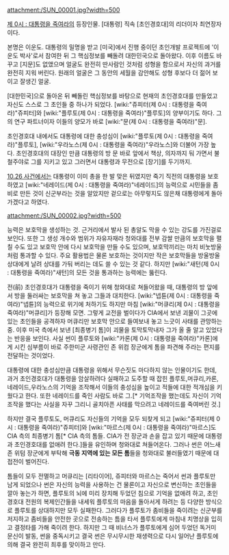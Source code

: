 attachment:/SUN_00001.jpg?width=500

[[제 0시 : 대통령을 죽여라]]의 등장인물. [대통령] 직속 [초인경호대]의 리더이자 최연장자이다.

본명은 이운도. 대통령의 밀명을 받고 [미국]에서 진행 중이던 초인개발 프로젝트에 '이운도 박사'로서 참여한 뒤 그 핵심정보를 빼돌려 대한민국으로 돌아왔다. 이후 이름도 바꾸고 [지문]도 없앴으며 얼굴도 완전히 딴사람인 것처럼 성형을 함으로서 자신의 과거를 완전히 지워 버린다. 원래의 얼굴은 그 동안의 세월을 감안해도 성형 후보다 더 젊어 보이고 잘생긴 얼굴.

[대한민국]으로 돌아온 뒤 빼돌린 핵심정보를 바탕으로 현재의 초인경호대를 만들었고 자신도 스스로 그 초인들 중 하나가 되었다. [wiki:"쥬피터(제 0시 : 대통령을 죽여라)"쥬피터]와 [wiki:"플루토(제 0시 : 대통령을 죽여라)"플루토]의 양부이기도 하다. 그의 연구 파트너이자 이들의 양모가 바로 [wiki:"문(제 0시 : 대통령을 죽여라)"문].

초인경호대 내에서도 대통령에 대한 충성심이 [wiki:"플루토(제 0시 : 대통령을 죽여라)"플루토], [wiki:"우라노스(제 0시 : 대통령을 죽여라)"우라노스]와 더불어 가장 높다. 초인경호대의 대장인 만큼 대통령의 방 문 바로 앞에서 책상, 의자까지 둬 가면서 불철주야로 그를 지키고 있고 그러면서 대통령과 무전으로 [장기]를 두기까지.

[[10.26 사건]]에서는 대통령이 이미 총을 한 발 맞은 뒤였지만 죽기 직전의 대통령을 보호하였고 [wiki:"네레이드(제 0시 : 대통령을 죽여라)"네레이드]의 능력으로 시민들을 좀비로 만든 것이 신군부라는 것을 알았지만 겉으로는 아무렇지도 않은채 대통령에게 돌아가겠다고 하였다.

attachment:/SUN_00002.jpg?width=500

능력은 보호막을 생성하는 것. 근거리에서 발사 된 총알도 막을 수 있는 강도를 가진걸로 보인다. 또한 그 생성 개수와 범위가 자유자재라 청와대를 전부 감쌀 만큼의 보호막을 펼칠 수도 있고 보호막 안에 다시 보호막을 만들 수도 있으며, 보호막끼리는 마치 비눗방울처럼 통과할 수 있다. 주요 활용법은 물론 보호하는 것이지만 작은 보호막들을 방울방울 상대에게 날려 상대를 가둬 버리는 데도 쓸 수 있는 것 같다. 하지만 [wiki:"새턴(제 0시 : 대통령을 죽여라)"새턴]의 모든 것을 통과하는 능력에는 뚫린다.

전(前) 초인경호대가 대통령을 죽이기 위해 청와대로 쳐들어왔을 때, 대통령의 방 앞에서 방을 둘러싸는 보호막을 쳐 놓고 그들과 대치한다. [wiki:"넵튠(제 0시 : 대통령을 죽여라)"넵튠]의 능력으로 위기에 처하기도 하지만 마침 [wiki:"머큐리(제 0시 : 대통령을 죽여라)"머큐리]가 등장해 모면. 그렇게 교전을 벌이다가 CIA에서 보낸 괴물이 그곳에 있는 초인들을 공격하자 머큐리만 보호막 안으로 들여보내 놓고 느긋이 사태를 관망하는 중. 이후 미국 측에서 보낸 [최종병기 톰]이 괴물을 토막토막내자 그가 올 줄 알고 있었다는 반응을 보인다. 사실 썬이 플루토와 [wiki:"카론(제 0시 : 대통령을 죽여라)"카론]에게 시킨 심부름이 바로 주한미군 사령관인 존 위컴 장군에게 톰을 파견해 주라는 편지를 전달하는 것이었다.

대통령에 대한 충성심만큼 대통령을 위해서 무슨짓도 마다하지 않는 인물이기도 한데, 과거 초인경호대가 대통령을 암살하려다 실패하고 도주할 때 잡힌 플루토,머큐리,카론,네레이드,우라노스의 기억을 조작해서 이들의 충성심을 높이고 적들에 대한 적개심을 키웠다고 한다. 또한 네레이드를 죽인 사람도 바로 그.[* 기억조작을 했는데도 자신이 기억조작을 했다는 사실을 자꾸 그리니 골치아픈 사태를 막으려고 네레이드를 죽여버린 것.]

하지만 결국 플루토도, 머큐리도 자신들의 기억을 모두 되찾게 되고 [wiki:"쥬피터(제 0시 : 대통령을 죽여라)"쥬피터]와 [wiki:"마르스(제 0시 : 대통령을 죽여라)"마르스]도 CIA 측의 최종병기 톰[* CIA 측의 톰들. CIA가 전 장군과 손을 잡고 있기 때문에 대통령과 초인경호대를 없애려 한다.]들을 유인하며 청와대로 쳐들어온다. 그러나 썬은 어느새 존 위텀 장군에게 부탁해 '''극동 지역에 있는 모든 톰'''들을 청와대로 불러들였기 때문에 대접전이 벌어진다.

톰들이 모두 전멸하고 머큐리는 [리타이어], 쥬피터와 마르스는 죽어서 썬과 플루토만 남게 되었으나 썬은 자신의 능력을 사용하는 건 물론이고 자신으로 변신하는 초인들을 깔아 놓는가 하면, 플루토의 뇌에 미리 장치해 두었던 침으로 기억을 없애려 하고, 초인경호대 전원의 복제인간들을 내세워 플루토의 마음을 돌아서게 하려는 등 다양한 방식으로 플루토를 상대하지만 모두 실패한다. 그러다가 플루토가 좀비들을 죽이려는 신군부를 저지하고 좀비들을 안전한 곳으로 전송하는 틈을 타서 플루토에게 마침내 치명상을 입히고 결정타를 가해 죽이려 한다. 하지만 그 때 비너스가 플루토에게 심어 두었던 독거미 문신이 발동, 썬을 중독시키고 결국 썬은 무시무시한 재생력으로 다시 일어난 플루토에 의해 결국 완전히 최후를 맞이하고 만다.
